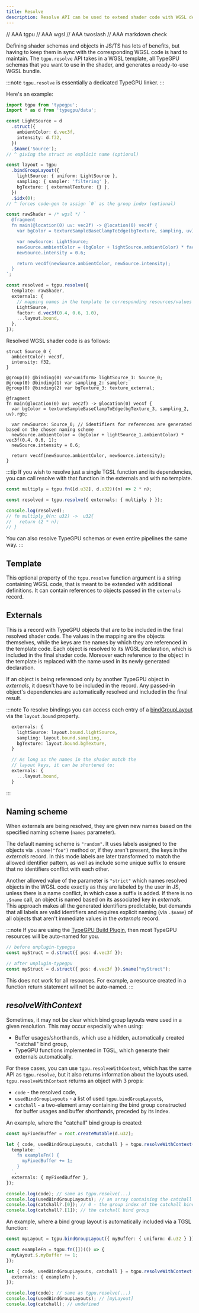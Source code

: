 ```yaml
---
title: Resolve
description: Resolve API can be used to extend shader code with WGSL definitions of TypeGPU-defined objects.
---
```

// AAA tgpu
// AAA wgsl
// AAA twoslash
// AAA markdown check

Defining shader schemas and objects in JS/TS has lots of benefits, but having to keep them in sync with the corresponding WGSL code is hard to maintain.
The `tgpu.resolve` API takes in a WGSL template, all TypeGPU schemas that you want to use in the shader, and generates a ready-to-use WGSL bundle.

:::note
`tgpu.resolve` is essentially a dedicated TypeGPU linker.
:::

Here's an example:
```ts
import tgpu from 'typegpu';
import * as d from 'typegpu/data';

const LightSource = d
  .struct({
    ambientColor: d.vec3f,
    intensity: d.f32,
  })
  .$name('Source');
// ^ giving the struct an explicit name (optional)

const layout = tgpu
  .bindGroupLayout({
    lightSource: { uniform: LightSource },
    sampling: { sampler: 'filtering' },
    bgTexture: { externalTexture: {} },
  })
  .$idx(0);
// ^ forces code-gen to assign `0` as the group index (optional)

const rawShader = /* wgsl */ `
  @fragment
  fn main(@location(0) uv: vec2f) -> @location(0) vec4f {
    var bgColor = textureSampleBaseClampToEdge(bgTexture, sampling, uv).rgb;

    var newSource: LightSource;
    newSource.ambientColor = (bgColor + lightSource.ambientColor) * factor;
    newSource.intensity = 0.6;

    return vec4f(newSource.ambientColor, newSource.intensity);
  }
`;

const resolved = tgpu.resolve({
  template: rawShader,
  externals: {
    // mapping names in the template to corresponding resources/values
    LightSource,
    factor: d.vec3f(0.4, 0.6, 1.0),
    ...layout.bound,
  },
});
```

Resolved WGSL shader code is as follows:

```wgsl
struct Source_0 {
  ambientColor: vec3f,
  intensity: f32,
}

@group(0) @binding(0) var<uniform> lightSource_1: Source_0;
@group(0) @binding(1) var sampling_2: sampler;
@group(0) @binding(2) var bgTexture_3: texture_external;

@fragment
fn main(@location(0) uv: vec2f) -> @location(0) vec4f {
  var bgColor = textureSampleBaseClampToEdge(bgTexture_3, sampling_2, uv).rgb;

  var newSource: Source_0; // identifiers for references are generated based on the chosen naming scheme
  newSource.ambientColor = (bgColor + lightSource_1.ambientColor) * vec3f(0.4, 0.6, 1);
  newSource.intensity = 0.6;

  return vec4f(newSource.ambientColor, newSource.intensity);
}
```

:::tip
If you wish to resolve just a single TGSL function and its dependencies, you can call resolve with that function in the externals and with no template.

```ts
const multiply = tgpu.fn([d.u32], d.u32)((n) => 2 * n);

const resolved = tgpu.resolve({ externals: { multiply } });

console.log(resolved);
// fn multiply_0(n: u32) ->  u32{
//   return (2 * n);
// }
```

You can also resolve TypeGPU schemas or even entire pipelines the same way.
:::

## Template

This optional property of the `tgpu.resolve` function argument is a string containing WGSL code, that is meant to be extended with additional definitions. 
It can contain references to objects passed in the `externals` record.

## Externals

This is a record with TypeGPU objects that are to be included in the final resolved shader code. 
The values in the mapping are the objects themselves, while the keys are the names by which they are referenced in the template code.
Each object is resolved to its WGSL declaration, which is included in the final shader code.
Moreover each reference to the object in the template is replaced with the name used in its newly generated declaration.

If an object is being referenced only by another TypeGPU object in *externals*, it doesn't have to be included in the record.
Any passed-in object's dependencies are automatically resolved and included in the final result.

:::note
To resolve bindings you can access each entry of a [bindGroupLayout](/TypeGPU/fundamentals/bind-groups) via the `layout.bound` property.

```ts
  externals: {
    lightSource: layout.bound.lightSource,
    sampling: layout.bound.sampling,
    bgTexture: layout.bound.bgTexture,
  }

  // As long as the names in the shader match the
  // layout keys, it can be shortened to:
  externals: {
    ...layout.bound,
  }
```

:::

## Naming scheme

When externals are being resolved, they are given new names based on the specified naming scheme (`names` parameter).

The default naming scheme is `"random"`. 
It uses labels assigned to the objects via `.$name("foo")` method or, if they aren't present, the keys in the *externals* record.
In this mode labels are later transformed to match the allowed identifier pattern, as well as include some unique suffix to ensure that no identifiers conflict with each other.

Another allowed value of the parameter is `"strict"` which names resolved objects in the WGSL code exactly as they are labeled by the user in JS, unless there is a name conflict, in which case a suffix is added.
If there is no `.$name` call, an object is named based on its associated key in *externals*.
This approach makes all the generated identifiers predictable, but demands that all labels are valid identifiers
and requires explicit naming (via `.$name`) of all objects that aren't immediate values in the *externals* record.

:::note
If you are using the [TypeGPU Build Plugin](/TypeGPU/tooling/unplugin-typegpu), then most TypeGPU resources will be auto-named for you.

```ts
// before unplugin-typegpu
const myStruct = d.struct({ pos: d.vec3f });

// after unplugin-typegpu
const myStruct = d.struct({ pos: d.vec3f }).$name("myStruct");
```

This does not work for all resources.
For example, a resource created in a function return statement will not be auto-named.
:::

## *resolveWithContext*

Sometimes, it may not be clear which bind group layouts were used in a given resolution.
This may occur especially when using:

- Buffer usages/shorthands, which use a hidden, automatically created "catchall" bind group,
- TypeGPU functions implemented in TGSL, which generate their externals automatically.

For these cases, you can use `tgpu.resolveWithContext`, which has the same API as `tgpu.resolve`, but it also returns information about the layouts used. `tgpu.resolveWithContext` returns an object with 3 props:

- `code` - the resolved code,
- `usedBindGroupLayouts` - a list of used `tgpu.bindGroupLayout`s,
- `catchall` - a two-element array containing the bind group constructed for buffer usages and buffer shorthands, preceded by its index.

An example, where the "catchall" bind group is created:

```ts
const myFixedBuffer = root.createMutable(d.u32);

let { code, usedBindGroupLayouts, catchall } = tgpu.resolveWithContext({
  template: `
    fn exampleFn() {
      myFixedBuffer += 1;
    }
  `,
  externals: { myFixedBuffer },
});

console.log(code); // same as tgpu.resolve(...)
console.log(usedBindGroupLayouts); // an array containing the catchall bind group layout
console.log(catchall?.[0]); // 0 - the group index of the catchall bind group
console.log(catchall?.[1]); // the catchall bind group
```

An example, where a bind group layout is automatically included via a TGSL function:

```ts
const myLayout = tgpu.bindGroupLayout({ myBuffer: { uniform: d.u32 } });

const exampleFn = tgpu.fn([])(() => {
  myLayout.$.myBuffer += 1;
});

let { code, usedBindGroupLayouts, catchall } = tgpu.resolveWithContext({
  externals: { exampleFn },
});

console.log(code); // same as tgpu.resolve(...)
console.log(usedBindGroupLayouts); // [myLayout]
console.log(catchall); // undefined
```
